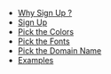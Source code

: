 - [Why Sign Up ?](/why-sign-up)
- [Sign Up](/sign-up)
- [Pick the Colors](/pick-the-colors)
- [Pick the Fonts](/pick-the-fonts)
- [Pick the Domain Name](/pick-the-domain-name)
- [Examples](/examples)
